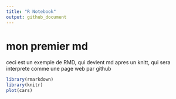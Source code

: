 ```yaml
---
title: "R Notebook"
output: github_document
---
```


# mon premier md
ceci est un exemple de RMD, qui devient md apres un knitt, qui sera interprete comme une page web par github



```r
library(rmarkdown)
library(knitr)
plot(cars)
```

